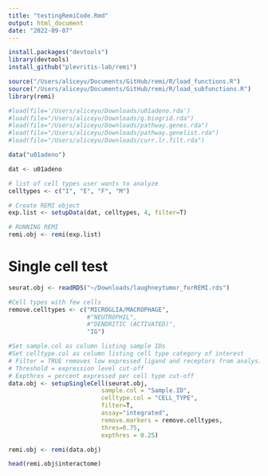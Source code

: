 ```yaml
---
title: "testingRemiCode.Rmd"
output: html_document
date: "2022-09-07"
---
```


```r
install.packages("devtools")
library(devtools)
install_github("plevritis-lab/remi")

source("/Users/aliceyu/Documents/GitHub/remi/R/load_functions.R")
source("/Users/aliceyu/Documents/GitHub/remi/R/load_subfunctions.R")
library(remi)
```

```r
#load(file='/Users/aliceyu/Downloads/u01adeno.rda')
#load(file="/Users/aliceyu/Downloads/g.biogrid.rda")
#load(file="/Users/aliceyu/Downloads/pathway.genes.rda")
#load(file="/Users/aliceyu/Downloads/pathway.genelist.rda")
#load(file="/Users/aliceyu/Downloads/curr.lr.filt.rda")
```

```r
data("u01adeno")
```

```r
dat <- u01adeno

# list of cell types user wants to analyze 
celltypes <- c("I", "E", "F", "M")

# Create REMI object
exp.list <- setupData(dat, celltypes, 4, filter=T)

# RUNNING REMI
remi.obj <- remi(exp.list)
```

# Single cell test
```r
seurat.obj <- readRDS("~/Downloads/laughneytumor_forREMI.rds")
```

```r
#Cell types with few cells
remove.celltypes <- c("MICROGLIA/MACROPHAGE", 
                      #"NEUTROPHIL", 
                      #"DENDRITIC (ACTIVATED)", 
                      "IG")

#Set sample.col as column listing sample IDs
#Set celltype.col as column listing cell type category of interest
# Filter = TRUE removes low expressed ligand and receptors from analysis
# Threshold = expression level cut-off
# Expthres = percent expressed per cell type cut-off
data.obj <- setupSingleCell(seurat.obj, 
                          sample.col = "Sample.ID",
                          celltype.col = "CELL_TYPE",
                          filter=T,
                          assay="integrated",
                          remove.markers = remove.celltypes,
                          thres=0.75,
                          expthres = 0.25)
```

```r
remi.obj <- remi(data.obj)
```

```r
head(remi.obj$interactome)
```



